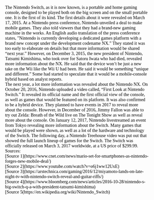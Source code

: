 
<article style="color: black; padding: 2em; font-family: 'Coming Soon', cursive;">
The Nintendo Switch, as it is now known, is a portable and home gaming console, designed to be played both on the big screen and on the small portable one. It is the first of its kind. The first details about it were revealed on March 17, 2015. At a Nintendo press conference, Nintendo unveiled a deal to make mobile games. They also told viewers that they had a brand-new gaming machine in the works. An English audio translation of the press conference states, "Nintendo is currently developing a dedicated games platform with a brand new concept under the development codename NX.” They stated it was too early to elaborate on details but that more information would be shared “next year.” However, on December 3, 2015, the new president of Nintendo, Tatsumi Kimishima, who took over for Satoru Iwata who had died, revealed more information about the NX. He said that the device won’t be just a new take on the Wii like the Wii U had been. He said it would be something “unique and different.” Some had started to speculate that it would be a mobile-console hybrid based on analyst reports. <br/>
The next year, a lot more information was revealed about the Nintendo NX. On October 20, 2016, Nintendo uploaded a video called, “First Look at Nintendo Switch.” It revealed its official name and the first official view of the console, as well as games that would be featured on its platform. It was also confirmed to be a hybrid device. They planned to have events in 2017 to reveal more about the console. However, in December of 2016, Jimmy Fallon was able to try out Zelda: Breath of the Wild live on The Tonight Show as well as reveal more about the console. On January 12, 2017, Nintendo livestreamed an event from Tokyo revealing more information about the Switch. Many games that would be played were shown, as well as a lot of the hardware and technology of the Switch. The following day, a Nintendo Treehouse video was put out that showed the full launch lineup of games for the Switch. The Switch was officially released on March 3, 2017 worldwide, at a US price of $299.99. <br/>
Sources: <br/>
[Source 1](https://www.cnet.com/news/mario-set-for-smartphones-as-nintendo-forges-new-mobile-deal/) <br/>
[Source 2](https://www.youtube.com/watch?v=o6j1ww12UxE) <br/>
[Source 3](https://arstechnica.com/gaming/2016/12/miyamoto-lands-on-late-night-tv-with-nintendo-switch-reveal-and-guitar-riffs/) <br/>
[Source 4](https://www.bloomberg.com/news/articles/2016-10-28/nintendo-s-big-switch-q-a-with-president-tatsumi-kimishima) <br/>
[Source 5(https://en.wikipedia.org/wiki/Nintendo_Switch) <br/>
</article>
